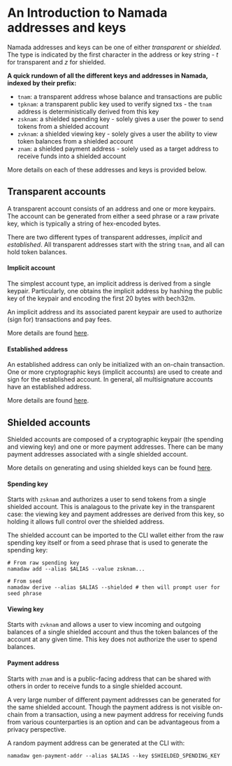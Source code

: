 # An Introduction to Namada addresses and keys

Namada addresses and keys can be one of either *transparent* or *shielded*.
The type is indicated by the first character in the address or key string - *t* for transparent and *z* for shielded.

**A quick rundown of all the different keys and addresses in Namada, indexed by their prefix:**
- `tnam`: a transparent address whose balance and transactions are public
- `tpknam`: a transparent public key used to verify signed txs - the `tnam` address is deterministically derived from this key
- `zsknam`: a shielded spending key - solely gives a user the power to send tokens from a shielded account
- `zvknam`: a shielded viewing key - solely gives a user the ability to view token balances from a shielded account
- `znam`: a shielded payment address - solely used as a target address to receive funds into a shielded account

More details on each of these addresses and keys is provided below.

## Transparent accounts
A transparent account consists of an address and one or more keypairs.
The account can be generated from either a seed phrase or a raw private key, which is typically a string of hex-encoded bytes.

There are two different types of transparent addresses, *implicit* and *established*.
All transparent addresses start with the string `tnam`, and all can hold token balances.

#### Implicit account
The simplest account type, an implicit address is derived from a single keypair.
Particularly, one obtains the implicit address by hashing the public key of the keypair and encoding the first 20 bytes with bech32m.

An implicit address and its associated parent keypair are used to authorize (sign for) transactions and pay fees.

More details are found [here](./transparent-accounts/implicit-accounts.mdx).

#### Established address
An established address can only be initialized with an on-chain transaction.
One or more cryptographic keys (implicit accounts) are used to create and sign for the established account.
In general, all multisignature accounts have an established address.

More details are found [here](./transparent-accounts/established-accounts.mdx).

## Shielded accounts
Shielded accounts are composed of a cryptographic keypair (the spending and viewing key) and one or more payment addresses.
There can be many payment addresses associated with a single shielded account.

More details on generating and using shielded keys can be found [here](./shielded-accounts/masp-keys.mdx).

#### Spending key
Starts with `zsknam` and authorizes a user to send tokens from a single shielded account.
This is analagous to the private key in the transparent case: the viewing key and payment addresses are derived from this key, so holding it allows full control over the shielded address.

The shielded account can be imported to the CLI wallet either from the raw spending key itself or from a seed phrase that is used to generate the spending key:
```
# From raw spending key
namadaw add --alias $ALIAS --value zsknam... 
 
# From seed
namadaw derive --alias $ALIAS --shielded # then will prompt user for seed phrase
```

#### Viewing key
Starts with `zvknam` and allows a user to view incoming and outgoing balances of a single shielded account and thus the token balances of the account at any given time.
This key does not authorize the user to spend balances.

#### Payment address
Starts with `znam` and is a public-facing address that can be shared with others in order to receive funds to a single shielded account.

A very large number of different payment addresses can be generated for the same shielded account.
Though the payment address is not visible on-chain from a transaction, using a new payment address for receiving funds from various counterparties is an option and can be advantageous from a privacy perspective.

A random payment address can be generated at the CLI with:
```
namadaw gen-payment-addr --alias $ALIAS --key $SHIELDED_SPENDING_KEY
```